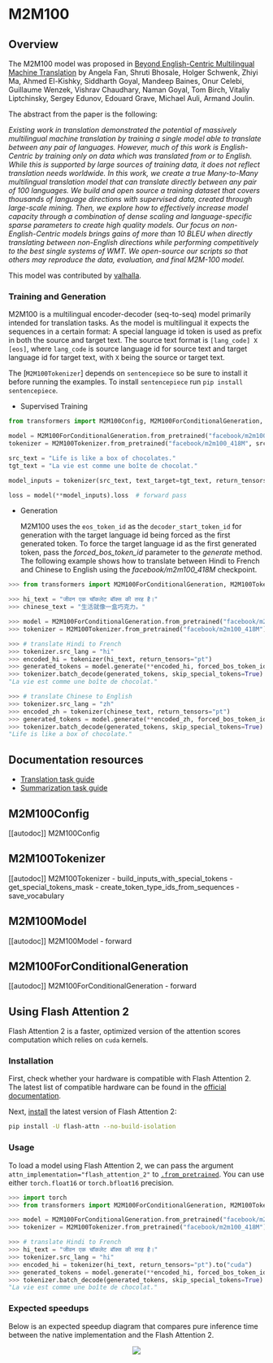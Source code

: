 <!--Copyright 2020 The HuggingFace Team. All rights reserved.

Licensed under the Apache License, Version 2.0 (the "License"); you may not use this file except in compliance with
the License. You may obtain a copy of the License at

http://www.apache.org/licenses/LICENSE-2.0

Unless required by applicable law or agreed to in writing, software distributed under the License is distributed on
an "AS IS" BASIS, WITHOUT WARRANTIES OR CONDITIONS OF ANY KIND, either express or implied. See the License for the
specific language governing permissions and limitations under the License.
-->

# M2M100

## Overview

The M2M100 model was proposed in [Beyond English-Centric Multilingual Machine Translation](https://arxiv.org/abs/2010.11125) by Angela Fan, Shruti Bhosale, Holger Schwenk, Zhiyi Ma, Ahmed El-Kishky,
Siddharth Goyal, Mandeep Baines, Onur Celebi, Guillaume Wenzek, Vishrav Chaudhary, Naman Goyal, Tom Birch, Vitaliy
Liptchinsky, Sergey Edunov, Edouard Grave, Michael Auli, Armand Joulin.

The abstract from the paper is the following:

*Existing work in translation demonstrated the potential of massively multilingual machine translation by training a
single model able to translate between any pair of languages. However, much of this work is English-Centric by training
only on data which was translated from or to English. While this is supported by large sources of training data, it
does not reflect translation needs worldwide. In this work, we create a true Many-to-Many multilingual translation
model that can translate directly between any pair of 100 languages. We build and open source a training dataset that
covers thousands of language directions with supervised data, created through large-scale mining. Then, we explore how
to effectively increase model capacity through a combination of dense scaling and language-specific sparse parameters
to create high quality models. Our focus on non-English-Centric models brings gains of more than 10 BLEU when directly
translating between non-English directions while performing competitively to the best single systems of WMT. We
open-source our scripts so that others may reproduce the data, evaluation, and final M2M-100 model.*

This model was contributed by [valhalla](https://huggingface.co/valhalla).


### Training and Generation

M2M100 is a multilingual encoder-decoder (seq-to-seq) model primarily intended for translation tasks. As the model is
multilingual it expects the sequences in a certain format: A special language id token is used as prefix in both the
source and target text. The source text format is `[lang_code] X [eos]`, where `lang_code` is source language
id for source text and target language id for target text, with `X` being the source or target text.

The [`M2M100Tokenizer`] depends on `sentencepiece` so be sure to install it before running the
examples. To install `sentencepiece` run `pip install sentencepiece`.

- Supervised Training

```python
from transformers import M2M100Config, M2M100ForConditionalGeneration, M2M100Tokenizer

model = M2M100ForConditionalGeneration.from_pretrained("facebook/m2m100_418M")
tokenizer = M2M100Tokenizer.from_pretrained("facebook/m2m100_418M", src_lang="en", tgt_lang="fr")

src_text = "Life is like a box of chocolates."
tgt_text = "La vie est comme une boîte de chocolat."

model_inputs = tokenizer(src_text, text_target=tgt_text, return_tensors="pt")

loss = model(**model_inputs).loss  # forward pass
```

- Generation

  M2M100 uses the `eos_token_id` as the `decoder_start_token_id` for generation with the target language id
  being forced as the first generated token. To force the target language id as the first generated token, pass the
  *forced_bos_token_id* parameter to the *generate* method. The following example shows how to translate between
  Hindi to French and Chinese to English using the *facebook/m2m100_418M* checkpoint.

```python
>>> from transformers import M2M100ForConditionalGeneration, M2M100Tokenizer

>>> hi_text = "जीवन एक चॉकलेट बॉक्स की तरह है।"
>>> chinese_text = "生活就像一盒巧克力。"

>>> model = M2M100ForConditionalGeneration.from_pretrained("facebook/m2m100_418M")
>>> tokenizer = M2M100Tokenizer.from_pretrained("facebook/m2m100_418M")

>>> # translate Hindi to French
>>> tokenizer.src_lang = "hi"
>>> encoded_hi = tokenizer(hi_text, return_tensors="pt")
>>> generated_tokens = model.generate(**encoded_hi, forced_bos_token_id=tokenizer.get_lang_id("fr"))
>>> tokenizer.batch_decode(generated_tokens, skip_special_tokens=True)
"La vie est comme une boîte de chocolat."

>>> # translate Chinese to English
>>> tokenizer.src_lang = "zh"
>>> encoded_zh = tokenizer(chinese_text, return_tensors="pt")
>>> generated_tokens = model.generate(**encoded_zh, forced_bos_token_id=tokenizer.get_lang_id("en"))
>>> tokenizer.batch_decode(generated_tokens, skip_special_tokens=True)
"Life is like a box of chocolate."
```

## Documentation resources

- [Translation task guide](../tasks/translation)
- [Summarization task guide](../tasks/summarization)

## M2M100Config

[[autodoc]] M2M100Config

## M2M100Tokenizer

[[autodoc]] M2M100Tokenizer
    - build_inputs_with_special_tokens
    - get_special_tokens_mask
    - create_token_type_ids_from_sequences
    - save_vocabulary

## M2M100Model

[[autodoc]] M2M100Model
    - forward

## M2M100ForConditionalGeneration

[[autodoc]] M2M100ForConditionalGeneration
    - forward

## Using Flash Attention 2

Flash Attention 2 is a faster, optimized version of the attention scores computation which relies on `cuda` kernels.

### Installation 

First, check whether your hardware is compatible with Flash Attention 2. The latest list of compatible hardware can be found in the [official documentation](https://github.com/Dao-AILab/flash-attention#installation-and-features).

Next, [install](https://github.com/Dao-AILab/flash-attention#installation-and-features) the latest version of Flash Attention 2:

```bash
pip install -U flash-attn --no-build-isolation
```

### Usage

To load a model using Flash Attention 2, we can pass the argument `attn_implementation="flash_attention_2"` to [`.from_pretrained`](https://huggingface.co/docs/transformers/main/en/main_classes/model#transformers.PreTrainedModel.from_pretrained). You can use either `torch.float16` or `torch.bfloat16` precision.

```python
>>> import torch
>>> from transformers import M2M100ForConditionalGeneration, M2M100Tokenizer

>>> model = M2M100ForConditionalGeneration.from_pretrained("facebook/m2m100_418M", torch_dtype=torch.float16, attn_implementation="flash_attention_2").to("cuda").eval()
>>> tokenizer = M2M100Tokenizer.from_pretrained("facebook/m2m100_418M")

>>> # translate Hindi to French
>>> hi_text = "जीवन एक चॉकलेट बॉक्स की तरह है।"
>>> tokenizer.src_lang = "hi"
>>> encoded_hi = tokenizer(hi_text, return_tensors="pt").to("cuda")
>>> generated_tokens = model.generate(**encoded_hi, forced_bos_token_id=tokenizer.get_lang_id("fr"))
>>> tokenizer.batch_decode(generated_tokens, skip_special_tokens=True)
"La vie est comme une boîte de chocolat."
```

### Expected speedups

Below is an expected speedup diagram that compares pure inference time between the native implementation and the Flash Attention 2.

<div style="text-align: center">
<img src="https://huggingface.co/datasets/visheratin/documentation-images/resolve/main/nllb-speedup.webp">
</div>
